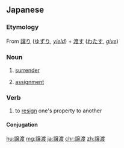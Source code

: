 ==Japanese==
{{ja-kanjitab|じょう|と|yomi=o}}

===Etymology===
From [[譲り]] ([[ゆずり]], ''[[yield]]'') + [[渡す]] ([[わたす]], ''[[give]]'')

===Noun===
{{ja-noun|じょうと|kyu=讓渡}}

# [[surrender]]
# {{lb|ja|legal}} [[assignment]]

===Verb===
{{ja-verb-suru|じょうと|kyu=讓渡}}

# to [[resign]] one's property to another
#: {{ja-usex|株を'''譲渡'''する。|かぶ を '''じょうと''' する。|'''Resign''' one's stock to another.}}

====Conjugation====
{{ja-suru|じょうと}}

[[hu:譲渡]]
[[mg:譲渡]]
[[ja:譲渡]]
[[chr:譲渡]]
[[zh:譲渡]]